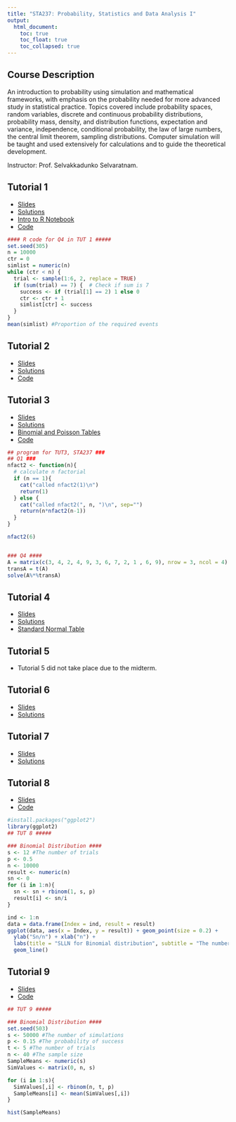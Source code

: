 ```yaml
---
title: "STA237: Probability, Statistics and Data Analysis I"
output: 
  html_document:
    toc: true
    toc_float: true
    toc_collapsed: true
---
```



## Course Description {.unlisted .unnumbered}

An introduction to probability using simulation and mathematical frameworks, with emphasis on the probability needed for more advanced study in statistical practice. Topics covered include probability spaces, random variables, discrete and continuous probability distributions, probability mass, density, and distribution functions, expectation and variance, independence, conditional probability, the law of large numbers, the central limit theorem, sampling distributions. Computer simulation will be taught and used extensively for calculations and to guide the theoretical development.

Instructor: Prof. Selvakkadunko Selvaratnam.

## Tutorial 1
- <a href="sta237/Tutorial1_Slides.pdf">Slides</a>
- <a href="sta237/TUT1_Answers.pdf">Solutions</a>
- <a href="sta237/Intro_to_R.ipynb">Intro to R Notebook</a>
- <a href="sta237/TUT1_RCodes_Q4.R">Code</a>

```r
#### R code for Q4 in TUT 1 #####
set.seed(305)
n = 10000
ctr = 0
simlist = numeric(n)
while (ctr < n) {
  trial <- sample(1:6, 2, replace = TRUE)
  if (sum(trial) == 7) {  # Check if sum is 7
    success <- if (trial[1] == 2) 1 else 0
    ctr <- ctr + 1
    simlist[ctr] <- success
  }
}
mean(simlist) #Proportion of the required events
```


## Tutorial 2
- <a href="sta237/Tutorial2_Slides.pdf">Slides</a>
- <a href="sta237/TUT2_Answers.pdf">Solutions</a>
- <a href="sta237/TUT2_RCodes.R">Code</a>

## Tutorial 3
- <a href="sta237/Tutorial3_Slides.pdf">Slides</a>
- <a href="sta237/TUT3_Answers.pdf">Solutions</a>
- <a href="sta237/Tables_1_&_2_-_Binomial_and_Poisson.pdf">Binomial and Poisson Tables</a>
- <a href="sta237/TUT3_RCodes.R">Code</a>

```r
## program for TUT3, STA237 ###
## Q1 ###
nfact2 <- function(n){
  # calculate n factorial
  if (n == 1){
    cat("called nfact2(1)\n")
    return(1)
  } else {
    cat("called nfact2(", n, ")\n", sep="")
    return(n*nfact2(n-1))
  }
}

nfact2(6)


### Q4 ####
A = matrix(c(3, 4, 2, 4, 9, 3, 6, 7, 2, 1 , 6, 9), nrow = 3, ncol = 4)
transA = t(A)
solve(A%*%transA)
```


## Tutorial 4
- <a href="sta237/Tutorial4_Slides.pdf">Slides</a>
- <a href="sta237/TUT4_Answers.pdf">Solutions</a>
- <a href="sta237/StandardNormalTable.pdf">Standard Normal Table</a>

## Tutorial 5
- Tutorial 5 did not take place due to the midterm.

## Tutorial 6
- <a href="sta237/Tutorial6_Slides.pdf">Slides</a>
- <a href="sta237/TUT6_Answers.pdf">Solutions</a>

## Tutorial 7
- <a href="sta237/Tutorial7_Slides.pdf">Slides</a>
- <a href="sta237/TUT7_Answers.pdf">Solutions</a>

## Tutorial 8
- <a href="sta237/Tutorial8_Slides.pdf">Slides</a>
- <a href="sta237/TUT8_RCodes.R">Code</a>

```r
#install.packages("ggplot2")
library(ggplot2)
## TUT 8 #####

### Binomial Distribution ####
s <- 12 #The number of trials
p <- 0.5
n <- 10000
result <- numeric(n)
sn <- 0
for (i in 1:n){
  sn <- sn + rbinom(1, s, p)
  result[i] <- sn/i
}

ind <- 1:n
data = data.frame(Index = ind, result = result)
ggplot(data, aes(x = Index, y = result)) + geom_point(size = 0.2) +
  ylab("Sn/n") + xlab("n") +
  labs(title = "SLLN for Binomial distribution", subtitle = "The number of trials = 12 and p=0.5") +
  geom_line()
```


## Tutorial 9
- <a href="sta237/Tutorial9_Slides.pdf">Slides</a>
- <a href="sta237/TUT9_RCodes.R">Code</a>

```r
## TUT 9 #####

### Binomial Distribution ####
set.seed(503)
s <- 50000 #The number of simulations
p <- 0.15 #The probability of success
t <- 5 #The number of trials
n <- 40 #The sample size
SampleMeans <- numeric(s)
SimValues <- matrix(0, n, s)

for (i in 1:s){
  SimValues[,i] <- rbinom(n, t, p)
  SampleMeans[i] <- mean(SimValues[,i])
}

hist(SampleMeans)
```

